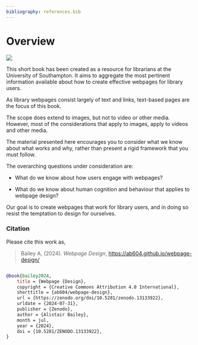 ```yaml
---
bibliography: references.bib
---
```


# Overview {.unnumbered}

[![](https://zenodo.org/badge/724236066.svg){fig-alt="DOI: 10.5281/zenodo.13133922" fig-align="left"}](https://zenodo.org/doi/10.5281/zenodo.13133922)

This short book has been created as a resource for librarians at the University of Southampton. It aims to aggregate the most pertinent information available about how to create effective webpages for library users.

As library webpages consist largely of text and links, text-based pages are the focus of this book.

The scope does extend to images, but not to video or other media. However, most of the considerations that apply to images, apply to videos and other media.

The material presented here encourages you to consider what we know about what works and why, rather than present a rigid framework that you must follow.

The overarching questions under consideration are:

-   What do we know about how users engage with webpages?

-   What do we know about human cognition and behaviour that applies to webpage design?

Our goal is to create webpages that work for library users, and in doing so resist the temptation to design for ourselves.

### Citation

Please cite this work as,

> Bailey A, (2024). *Webpage Design*, <https://ab604.github.io/webpage-design/>

:::{.callout-note title="Bibtex citation:" appearance="simple" collapse="true"}

```bibtex 

@book{bailey2024,
    title = {Webpage {Design},
    copyright = {Creative Commons Attribution 4.0 International},
    shorttitle = {ab604/webpage-design},
    url = {https://zenodo.org/doi/10.5281/zenodo.13133922},
    urldate = {2024-07-31},
    publisher = {Zenodo},
    author = {Alistair Bailey},
    month = jul,
    year = {2024},
    doi = {10.5281/ZENODO.13133922},
}
```

:::